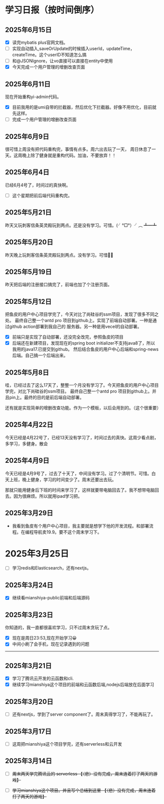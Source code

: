 # 学习日报（按时间倒序）

## 2025年6月15日
- [x] 读完mybatis plus官网文档。
- [ ] 实现自动插入,saveOrUpdate的时候插入userId，updateTime，createTime。这个userID不知道怎么搞
- [ ] 和@JSONIgnore，让vo直接可以直接在entity中使用 
- [x] 今天完成一个用户管理的增删改查页面

## 2025年6月11日
现在开始重构yi-admin代码。
- [x] 目前我用的是umi自带的拦截器，然后优化下拦截器。好像不用优化，目前就先这样。
- [ ] 完成一个用户管理的增删改查页面

## 2025年6月9日
很可惜上周没有把代码重构完，事情有点多。周六出去玩了一天，
周日休息了一天。这周晚上除了健身就是重构代码。加油，不要放弃！！

## 2025年6月4日
已经6月4号了，时间过的真快啊。

- [ ] 这个星期把前后端代码重构完。

## 2025年5月21日
昨天又玩刺客信条英灵殿玩到两点。还是没有学习。可惜。(╯°□°）╯︵ ┻━┻

## 2025年5月20日
昨天晚上玩刺客信条英灵殿玩到两点。没有学习。可惜🤨🫡

## 2025年5月19日
昨天把后端的注册接口搞完了，前端也加了个注册页面。

## 2025年5月12日
把鱼皮的用户中心项目学完了，今天对比了尚硅谷的ssm项目，发现了很多不同之处。
最终自己整一个antd pro 项目到github上。实现了前端自动部署。一种是通过github action部署到我自己的
服务器。另一种是用vecel的自动部署。

- [x] 前端只是实现了自动部署，还没完全改完，参照鱼皮的项目
- [x] 后端还在新建项目，发现现在的spring boot initializer不支持java8了，所以我用的java17.已提交到github。
然后结合鱼皮的用户中心后端和spring-news后端。自己搞一个后端出来。

## 2025年5月8日
哇，已经过去了这么17天了，整整一个月没有学习了。今天把鱼皮的用户中心项目学完，对比下尚硅谷的ssm项目。
最终自己整一个antd pro 项目到github上。并且pin上。最终的目的是前后端自动部署。

还有就是实现简单的增删改查功能。作为一个模板，以后会用到的。（这个很重要）

## 2025年4月22日
今天已经是4月22号了，已经13天没有学习了，时间过去的真快。这周少看点剧，多学习，多健身。散会

## 2025年4月9日
今天已经是4月9号了，过去了十天了，中间没有学习。过了个清明节。可惜。白天上班，晚上健身，学习的时间变少了。周末还要出去玩。

那就只能用健身后下班的时间来学习了，这样就要带电脑回去了。我不想带电脑回去。因为很麻烦。所以就用ipad学习把。

## 2025年3月29日
- 我看到鱼皮有个用户中心项目，我主要就是想学下他的开发流程。和部署流程。在编程导航卖19.9。要不这个周末学习下。

# 2025年3月25日
- [ ] 学习redis和Elasticsearch，还有nextjs。

## 2025年3月24日
- [x] 继续看mianshiya-public前端和后端源码
## 2025年3月23日
你知道的，我一直都很喜欢学习，只不过周末贪玩了点。
- [x] 现在是周日23:53,现在开始学习😀
- [x] 中间小刷了会手机，现在记录遇到的问题
---


## 2025年3月21日
- [x] 学习了腾讯云开发的云函数和cli.
- [x] 继续学习mianshiya这个项目的前端和云函数后端,nodejs后端放在后面学习

## 2025年3月20日
- [ ] 还有nextjs，学到了server component了。周末真得学习了，不能再玩了。

## 2025年3月17日
- [ ] 这周把mianshiya这个项目学完，还有serverless和云开发

## 2025年3月14日 
- [ ] ~~周末两天学完腾讯云的 serverless  【（悲）没有完成，周末连着打了两天的游戏】~~
- [ ] ~~学习mianshiya这个项目。并且写个总结到这里 【（悲）没有完成，周末连着打了两天的游戏】~~

